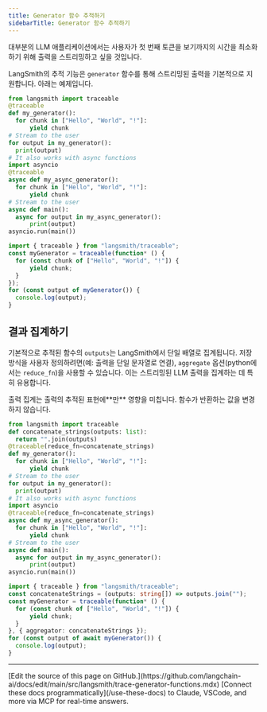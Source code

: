 ```yaml
---
title: Generator 함수 추적하기
sidebarTitle: Generator 함수 추적하기
---
```


대부분의 LLM 애플리케이션에서는 사용자가 첫 번째 토큰을 보기까지의 시간을 최소화하기 위해 출력을 스트리밍하고 싶을 것입니다.

LangSmith의 추적 기능은 `generator` 함수를 통해 스트리밍된 출력을 기본적으로 지원합니다. 아래는 예제입니다.

<CodeGroup>

```python Python
from langsmith import traceable
@traceable
def my_generator():
  for chunk in ["Hello", "World", "!"]:
      yield chunk
# Stream to the user
for output in my_generator():
  print(output)
# It also works with async functions
import asyncio
@traceable
async def my_async_generator():
  for chunk in ["Hello", "World", "!"]:
      yield chunk
# Stream to the user
async def main():
  async for output in my_async_generator():
      print(output)
asyncio.run(main())
```

```typescript TypeScript
import { traceable } from "langsmith/traceable";
const myGenerator = traceable(function* () {
  for (const chunk of ["Hello", "World", "!"]) {
      yield chunk;
  }
});
for (const output of myGenerator()) {
  console.log(output);
}
```

</CodeGroup>

## 결과 집계하기[](#aggregate-results "Direct link to Aggregate Results")

기본적으로 추적된 함수의 `outputs`는 LangSmith에서 단일 배열로 집계됩니다. 저장 방식을 사용자 정의하려면(예: 출력을 단일 문자열로 연결), `aggregate` 옵션(python에서는 `reduce_fn`)을 사용할 수 있습니다. 이는 스트리밍된 LLM 출력을 집계하는 데 특히 유용합니다.

<Note>
출력 집계는 출력의 추적된 표현에**만** 영향을 미칩니다. 함수가 반환하는 값을 변경하지 않습니다.
</Note>

<CodeGroup>

```python Python
from langsmith import traceable
def concatenate_strings(outputs: list):
  return "".join(outputs)
@traceable(reduce_fn=concatenate_strings)
def my_generator():
  for chunk in ["Hello", "World", "!"]:
      yield chunk
# Stream to the user
for output in my_generator():
  print(output)
# It also works with async functions
import asyncio
@traceable(reduce_fn=concatenate_strings)
async def my_async_generator():
  for chunk in ["Hello", "World", "!"]:
      yield chunk
# Stream to the user
async def main():
  async for output in my_async_generator():
      print(output)
asyncio.run(main())
```

```typescript TypeScript
import { traceable } from "langsmith/traceable";
const concatenateStrings = (outputs: string[]) => outputs.join("");
const myGenerator = traceable(function* () {
  for (const chunk of ["Hello", "World", "!"]) {
      yield chunk;
  }
}, { aggregator: concatenateStrings });
for (const output of await myGenerator()) {
  console.log(output);
}
```

</CodeGroup>

---

<Callout icon="pen-to-square" iconType="regular">
    [Edit the source of this page on GitHub.](https://github.com/langchain-ai/docs/edit/main/src/langsmith/trace-generator-functions.mdx)
</Callout>
<Tip icon="terminal" iconType="regular">
    [Connect these docs programmatically](/use-these-docs) to Claude, VSCode, and more via MCP for    real-time answers.
</Tip>

